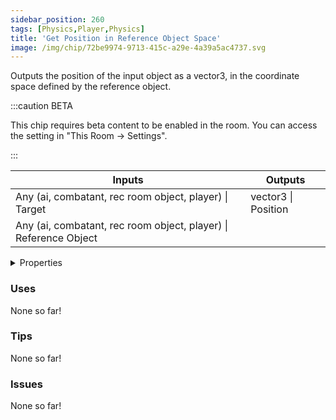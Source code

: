 ```yaml
---
sidebar_position: 260
tags: [Physics,Player,Physics]
title: 'Get Position in Reference Object Space'
image: /img/chip/72be9974-9713-415c-a29e-4a39a5ac4737.svg
---
```


Outputs the position of the input object as a vector3, in the coordinate space defined by the reference object.

:::caution BETA

This chip requires beta content to be enabled in the room. You can access the setting in "This Room -> Settings".

:::

<IChip uuid="72be9974-9713-415c-a29e-4a39a5ac4737"/>

<table><thead><tr><th>Inputs</th><th>Outputs</th></tr></thead><tbody><tr><td>Any (ai, combatant, rec room object, player) | Target</td><td>vector3 | Position</td></tr><tr><td>Any (ai, combatant, rec room object, player) | Reference Object</td><td /></tr></tbody></table>

<details>
  <summary>Properties</summary>
  <div>
    <div>
    <table>
      <tbody>
        <tr>
          <td>Is beta required?</td>
          <td>Yes</td>
        </tr>
        <tr>
          <td>Is chip a trolling risk?</td>
          <td>No</td>
        </tr>
        <tr>
          <td>Is chip a role assignment risk?</td>
          <td>No</td>
        </tr>
        <tr>
          <td>Chip UUID</td>
          <td>72be9974-9713-415c-a29e-4a39a5ac4737</td>
        </tr>
        <tr>
          <td>Room availability</td>
          <td>Available everywhere</td>
        </tr>
      </tbody>
    </table>
    </div>
  </div>
</details>

### Uses

None so far!

### Tips

None so far!

### Issues

None so far!